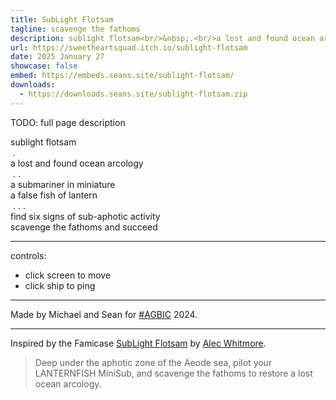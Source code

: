```yaml
---
title: SubLight Flotsam
tagline: scavenge the fathoms
description: sublight flotsam<br/>&nbsp;.<br/>a lost and found ocean arcology<br/>&nbsp;.&nbsp;.<br/>a submariner in miniature a false fish of lantern<br/>&nbsp;.&nbsp;.&nbsp;.<br/>find six signs of sub-aphotic activity scavenge the fathoms and succeed
url: https://sweetheartsquad.itch.io/sublight-flotsam
date: 2025 January 27
showcase: false
embed: https://embeds.seans.site/sublight-flotsam/
downloads:
  - https://downloads.seans.site/sublight-flotsam.zip
---
```


TODO: full page description


<p style="">sublight flotsam<br style="">
&nbsp;.<br style="">
a lost and found ocean arcology<br style="">
&nbsp;.&nbsp;.<br style="">
a submariner in miniature<br style="">
a false fish of lantern<br style="">
&nbsp;.&nbsp;.&nbsp;.<br style="">
find six signs of sub-aphotic activity<br style="">
scavenge the fathoms and succeed</p>
<hr style="">
<p style="">controls:</p>
<ul style=""><li style="">click screen to move</li><li style="">click ship to ping</li></ul>
<hr style="">
<p style="">Made by Michael and Sean for <a href="https://itch.io/jam/a-game-by-its-cover-2024" style="">#AGBIC</a> 2024.</p>
<hr style="">
<p style="">Inspired by the Famicase <a href="https://famicase.com/24/softs/011.html" rel="nofollow noopener" referrerpolicy="origin" style="">SubLight Flotsam</a> by <a href="https://dribbble.com/whitmorea" rel="nofollow noopener" referrerpolicy="origin" style="">Alec Whitmore</a>.</p>
<blockquote style="">Deep under the aphotic zone of the Aeode sea, pilot your LANTERNFISH MiniSub, and scavenge the fathoms to restore a lost ocean arcology.</blockquote>
